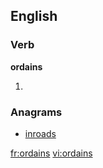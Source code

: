 ==English==

===Verb===
'''ordains'''

# {{third-person singular of|[[ordain]]}}

===Anagrams===
* [[inroads]]

[[fr:ordains]]
[[vi:ordains]]